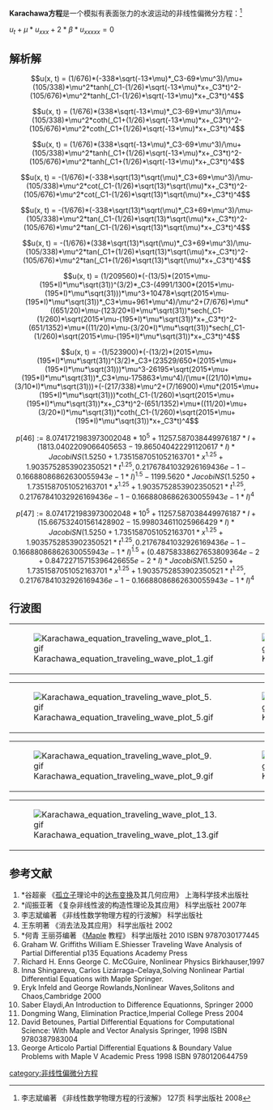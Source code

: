 '''Karachawa方程'''是一个模拟有表面张力的水波运动的非线性偏微分方程：<ref>李志斌编著 《非线性数学物理方程的行波解》 127页 科学出版社 2008</ref>

<math>u_{t}+\mu*u_{xxx}+2*\beta*u_{xxxxx}=0</math>

==解析解==
:<math>u(x, t) = (1/676)*(-338*\sqrt(-13*\mu)*_C3-69*\mu^3)/\mu+(105/338)*\mu^2*tanh(_C1-(1/26)*\sqrt(-13*\mu)*x+_C3*t)^2-(105/676)*\mu^2*tanh(_C1-(1/26)*\sqrt(-13*\mu)*x+_C3*t)^4</math>
:<math>u(x, t) = (1/676)*(338*\sqrt(-13*\mu)*_C3-69*\mu^3)/\mu+(105/338)*\mu^2*coth(_C1+(1/26)*\sqrt(-13*\mu)*x+_C3*t)^2-(105/676)*\mu^2*coth(_C1+(1/26)*\sqrt(-13*\mu)*x+_C3*t)^4</math>
:<math>u(x, t) = (1/676)*(338*\sqrt(-13*\mu)*_C3-69*\mu^3)/\mu+(105/338)*\mu^2*tanh(_C1+(1/26)*\sqrt(-13*\mu)*x+_C3*t)^2-(105/676)*\mu^2*tanh(_C1+(1/26)*\sqrt(-13*\mu)*x+_C3*t)^4</math>
:<math>u(x, t) = -(1/676)*(-338*\sqrt(13)*\sqrt(\mu)*_C3+69*\mu^3)/\mu-(105/338)*\mu^2*cot(_C1-(1/26)*\sqrt(13)*\sqrt(\mu)*x+_C3*t)^2-(105/676)*\mu^2*cot(_C1-(1/26)*\sqrt(13)*\sqrt(\mu)*x+_C3*t)^4</math>
:<math>u(x, t) = -(1/676)*(-338*\sqrt(13)*\sqrt(\mu)*_C3+69*\mu^3)/\mu-(105/338)*\mu^2*tan(_C1-(1/26)*\sqrt(13)*\sqrt(\mu)*x+_C3*t)^2-(105/676)*\mu^2*tan(_C1-(1/26)*\sqrt(13)*\sqrt(\mu)*x+_C3*t)^4</math>
:<math>u(x, t) = -(1/676)*(338*\sqrt(13)*\sqrt(\mu)*_C3+69*\mu^3)/\mu-(105/338)*\mu^2*tan(_C1+(1/26)*\sqrt(13)*\sqrt(\mu)*x+_C3*t)^2-(105/676)*\mu^2*tan(_C1+(1/26)*\sqrt(13)*\sqrt(\mu)*x+_C3*t)^4</math>
:<math>u(x, t) = (1/209560)*(-(13/5)*(2015*\mu-(195*I)*\mu*\sqrt(31))^(3/2)*_C3-(4991/1300*(2015*\mu-(195*I)*\mu*\sqrt(31)))*\mu^3+10478*\sqrt(2015*\mu-(195*I)*\mu*\sqrt(31))*_C3*\mu+961*\mu^4)/\mu^2+(7/676)*\mu*((651/20)*\mu-(123/20*I)*\mu*\sqrt(31))*sech(_C1-(1/260)*\sqrt(2015*\mu-(195*I)*\mu*\sqrt(31))*x+_C3*t)^2-(651/1352)*\mu*((11/20)*\mu-(3/20*I)*\mu*\sqrt(31))*sech(_C1-(1/260)*\sqrt(2015*\mu-(195*I)*\mu*\sqrt(31))*x+_C3*t)^4</math>
:<math>u(x, t) = -(1/523900)*(-(13/2)*(2015*\mu+(195*I)*\mu*\sqrt(31))^(3/2)*_C3+(23529/650*(2015*\mu+(195*I)*\mu*\sqrt(31)))*\mu^3-26195*\sqrt(2015*\mu+(195*I)*\mu*\sqrt(31))*_C3*\mu-175863*\mu^4)/(\mu*((21/10)*\mu+(3/10*I)*\mu*\sqrt(31)))+(-(217/338)*\mu^2+(7/16900)*\mu*(2015*\mu+(195*I)*\mu*\sqrt(31)))*coth(_C1-(1/260)*\sqrt(2015*\mu+(195*I)*\mu*\sqrt(31))*x+_C3*t)^2-(651/1352)*\mu*((11/20)*\mu+(3/20*I)*\mu*\sqrt(31))*coth(_C1-(1/260)*\sqrt(2015*\mu+(195*I)*\mu*\sqrt(31))*x+_C3*t)^4</math>
:<math>p[46] := 8.0741721983973002048*10^5+11257.587038449976187*I+(1813.0402209066405653-19.865040422291120617*I)*JacobiNS(1.5250+1.7351587051052163701*x^1.25+1.9035752853902350521*t^1.25, 0.21767841032926169436e-1-0.16688086862630055943e-1*I)^1.5-1199.5620*JacobiNS(1.5250+1.7351587051052163701*x^1.25+1.9035752853902350521*t^1.25, 0.21767841032926169436e-1-0.16688086862630055943e-1*I)^4</math>
:<math>p[47] := 8.0741721983973002048*10^5+11257.587038449976187*I+(15.667532401561428902-15.998034611025966429*I)*JacobiSN(1.5250+1.7351587051052163701*x^1.25+1.9035752853902350521*t^1.25, 0.21767841032926169436e-1-0.16688086862630055943e-1*I)^1.5+(0.48758338627653809364e-2+0.84722715715396426655e-2*I)*JacobiSN(1.5250+1.7351587051052163701*x^1.25+1.9035752853902350521*t^1.25, 0.21767841032926169436e-1-0.16688086862630055943e-1*I)^4</math>

==行波图==
{|
|[[File:Karachawa_equation_traveling_wave_plot_1.gif|thumb]]
|[[File:Karachawa_equation_traveling_wave_plot_2.gif|thumb]]
|[[File:Karachawa_equation_traveling_wave_plot_3.gif|thumb]]
|[[File:Karachawa_equation_traveling_wave_plot_4.gif|thumb]]
|}
{|
|[[File:Karachawa_equation_traveling_wave_plot_5.gif|thumb]]
|[[File:Karachawa_equation_traveling_wave_plot_6.gif|thumb]]
|[[File:Karachawa_equation_traveling_wave_plot_7.gif|thumb]]
|[[File:Karachawa_equation_traveling_wave_plot_8.gif|thumb]]
|}
{|
|[[File:Karachawa_equation_traveling_wave_plot_9.gif|thumb]]
|[[File:Karachawa_equation_traveling_wave_plot_10.gif|thumb]]
|[[File:Karachawa_equation_traveling_wave_plot_11.gif|thumb]]
|[[File:Karachawa_equation_traveling_wave_plot_12.gif|thumb]]
|}
{|
|[[File:Karachawa_equation_traveling_wave_plot_13.gif|thumb]]
|[[File:Karachawa_equation_traveling_wave_plot_14.gif|thumb]]
|[[File:Karachawa_equation_traveling_wave_plot_15.gif|thumb]]
|[[File:Karachawa_equation_traveling_wave_plot_16.gif|thumb]]
|}

==参考文献==
<references/>
# *谷超豪 《[[孤立子|孤立子]]理论中的[[达布变换|达布变换]]及其几何应用》 上海科学技术出版社
# *阎振亚著 《复杂非线性波的构造性理论及其应用》 科学出版社 2007年
# 李志斌编著 《非线性数学物理方程的行波解》 科学出版社
#王东明著 《消去法及其应用》 科学出版社 2002
# *何青 王丽芬编著 《[[Maple|Maple]] 教程》 科学出版社 2010 ISBN 9787030177445
#Graham W. Griffiths William E.Shiesser Traveling Wave Analysis of Partial Differential p135 Equations Academy Press
# Richard H. Enns George C. McCGuire, Nonlinear Physics Birkhauser,1997
#Inna Shingareva, Carlos Lizárraga-Celaya,Solving Nonlinear Partial Differential Equations with Maple Springer.
#Eryk Infeld and George Rowlands,Nonlinear Waves,Solitons and Chaos,Cambridge 2000
#Saber Elaydi,An Introduction to Difference Equationns, Springer 2000
#Dongming Wang, Elimination Practice,Imperial College Press 2004
# David Betounes, Partial Differential Equations for Computational Science: With Maple and Vector Analysis Springer, 1998 ISBN 9780387983004
# George Articolo Partial Differential Equations & Boundary Value Problems with Maple V Academic Press 1998 ISBN 9780120644759

{{非线性偏微分方程}}

[[category:非线性偏微分方程|category:非线性偏微分方程]]